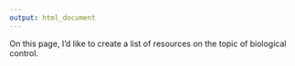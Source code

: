 ```yaml
---
output: html_document
---
```


On this page, I'd like to create a list of resources on the topic of biological control. 

